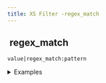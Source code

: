 ```yaml
---
title: XS Filter -regex_match
---
```


## <img src="../assets/docuBadge (11).png" alt="" data-size="line"> regex\_match <a href="#xsregex_match" id="xsregex_match"></a>

`value|regex_match:pattern`

<details>

<summary>Examples</summary>

```javascript
"test123"|regex_match:"\\d+"    // Returns ["123"]
"abc"|regex_match:"[a-z]"       // Returns ["a"]
```

</details>
